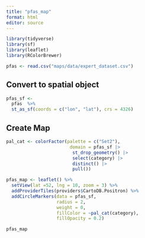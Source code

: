 ```yaml
---
title: "pfas_map"
format: html
editor: source
---
```


```r
library(tidyverse)
library(sf)
library(leaflet)
library(RColorBrewer)

pfas <- read.csv("maps/data/expert_dataset.csv")
```

## Convert to spatial object

```r
pfas_sf <-
  pfas  %>%
  st_as_sf(coords = c("lon", "lat"), crs = 4326)
```

## Create Map

```r
pal_cat <- colorFactor(palette = c("Set2"), 
                        domain = pfas_sf |> 
                         st_drop_geometry() |> 
                         select(category) |> 
                         distinct() |> 
                         pull())

pfas_map <- leaflet() %>%
  setView(lat =52, lng = 10, zoom = 3) %>%
  addProviderTiles(providers$CartoDB.Positron) %>%
  addCircleMarkers(data = pfas_sf,
                   radius = 2, 
                   weight = 0, 
                   fillColor = ~pal_cat(category), 
                   fillOpacity = 0.2)

pfas_map
```

